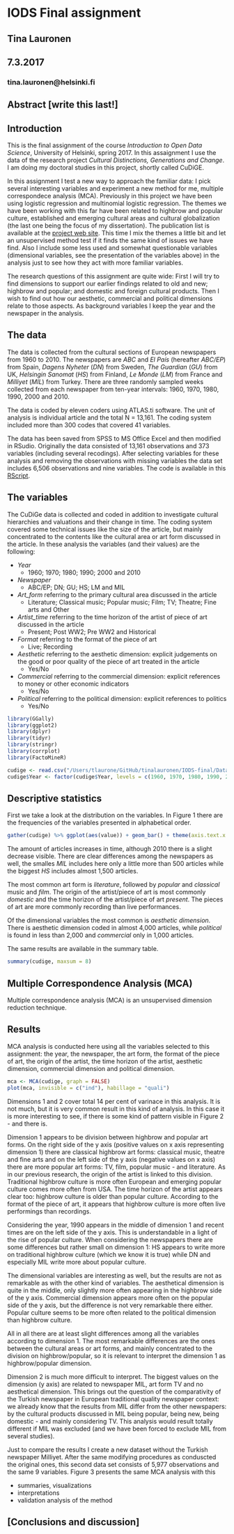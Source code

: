 # IODS Final assignment

## Tina Lauronen 

## 7.3.2017

### tina.lauronen@helsinki.fi

## Abstract [write this last!]

## Introduction

This is the final assignment of the course *Introduction to Open Data Science*, University of Helsinki, spring 2017. In this assaignment I use the data of the research project *Cultural Distinctions, Generations and Change*. I am doing my doctoral studies in this project, shortly called CuDiGE.

In this assignment I test a new way to approach the familiar data: I pick several interesting variables and experiment a new method for me, multiple correspondece analysis (MCA). Previously in this project we have been using logistic regression and multinomial logistic regression. The themes we have been working with this far have been related to highbrow and popular culture, established and emerging cultural areas and cultural globalization (the last one being the focus of my dissertation). The publication list is available at the [project web site](http://blogs.helsinki.fi/cudige-project/). This time I mix the themes a little bit and let an unsupervised method test if it finds the same kind of issues we have find. Also I include some less used and somewhat questionable variables (dimensional variables, see the presentation of the variables above) in the analysis just to see how they act with more familiar variables.

The research questions of this assignment are quite wide: First I will try to find dimensions to support our earlier findings related to old and new; highbrow and popular; and domestic and foreign cultural products. Then I wish to find out how our aesthetic, commercial and political dimensions relate to those aspects. As background variables I keep the year and the newspaper in the analysis.

## The data

The data is collected from the cultural sections of European newspapers from 1960 to 2010. The newspapers are *ABC* and *El País* (hereafter *ABC/EP*) from Spain, *Dagens Nyheter* (*DN*) from Sweden, *The Guardian* (*GU*) from UK, *Helsingin Sanomat* (*HS*) from Finland, *Le Monde* (*LM*) from France and *Milliyet* (*MIL*) from Turkey. There are three randomly sampled weeks collected from each newspaper from ten-year intervals: 1960, 1970, 1980, 1990, 2000 and 2010. 

The data is coded by eleven coders using ATLAS.ti software. The unit of analysis is individual article and the total N = 13,161. The coding system included more than 300 codes that covered 41 variables.

The data has been saved from SPSS to MS Office Excel and then modified in RSudio. Originally the data consisted of 13,161 observations and 373 variables (including several recodings). After selecting variables for these analysis and removing the observations with missing variables the data set includes 6,506 observations and nine variables. The code is available in this [RScript](https://github.com/tinalauronen/IODS-final/blob/master/Data/creating_cudige.R).

## The variables

The CuDiGe data is collected and coded in addition to investigate cultural hierarchies and valuations and their change in time. The coding system covered some technical issues like the size of the article, but mainly concentrated to the contents like the cultural area or art form discussed in the article. In these analysis the variables (and their values) are the following:

- *Year*
    - 1960; 1970; 1980; 1990; 2000 and 2010
- *Newspaper*
    - ABC/EP; DN; GU; HS; LM and MIL
- *Art_form* referring to the primary cultural area discussed in the article
    - Literature; Classical music; Popular music; Film; TV; Theatre; Fine arts and Other
- *Artist_time* referring to the time horizon of the artist of piece of art discussed in the article
    - Present; Post WW2; Pre WW2 and Historical
- *Format* referring to the format of the piece of art
    - Live; Recording
- *Aesthetic* referring to the aesthetic dimension: explicit judgements on the good or poor quality of the piece of art treated in the article
     - Yes/No
- *Commercial* referring to the commercial dimension: explicit references to money or other economic indicators
     - Yes/No
- *Political* referring to the political dimension: explicit references to politics
     - Yes/No

```r
library(GGally)
library(ggplot2)
library(dplyr)
library(tidyr)
library(stringr)
library(corrplot)
library(FactoMineR)
```

```r
cudige <- read.csv("/Users/tlaurone/GitHub/tinalauronen/IODS-final/Data/cudige.csv")
cudige$Year <- factor(cudige$Year, levels = c(1960, 1970, 1980, 1990, 2000, 2010), labels = c("1960", "1970", "1980", "1990", "2000", "2010"))
```

## Descriptive statistics

First we take a look at the distribution on the variables. In Figure 1 there are the frequencies of the variables presented in alphabetical order. 

```r
gather(cudige) %>% ggplot(aes(value)) + geom_bar() + theme(axis.text.x = element_text(angle = 45, hjust = 1, size = 6)) + facet_wrap("key", scales = "free")
```

The amount of articles increases in time, although 2010 there is a slight decrease visible. There are clear differences among the newspapers as well, the smalles *MIL* includes here only a little more than 500 articles while the biggest *HS* includes almost 1,500 articles.

The most common art form is *literature*, followed by *popular* and *classical* music and *film*. The origin of the artist/piece of art is most commonly *domestic* and the time horizon of the artist/piece of art *present*. The pieces of art are more commonly recording than live performances.

Of the dimensional variables the most common is *aesthetic dimension*. There is aesthetic dimension coded in almost 4,000 articles, while *political* is found in less than 2,000 and *commercial* only in 1,000 articles.

The same results are available in the summary table.

```r
summary(cudige, maxsum = 8)
```


## Multiple Correspondence Analysis (MCA)

Multiple correspondence analysis (MCA) is an unsupervised dimension reduction technique. 

## Results

MCA analysis is conducted here using all the variables selected to this assignment: the year, the newspaper, the art form, the format of the piece of art, the origin of the artist, the time horizon of the artist, aesthetic dimension, commercial dimension and political dimension.

```r
mca <- MCA(cudige, graph = FALSE)
plot(mca, invisible = c("ind"), habillage = "quali")
```

Dimensions 1 and 2 cover total 14 per cent of varinace in this analysis. It is not much, but it is very common result in this kind of analysis. In this case it is more interesting to see, if there is some kind of pattern visible in Figure 2 - and there is.

Dimension 1 appears to be division between highbrow and popular art forms. On the right side of the y axis (positive values on x axis representing dimension 1) there are classical highbrow art forms: classical music, theatre and fine arts and on the left side of the y axis (negative values on x axis) there are more popular art forms: TV, film, popular music - and literature. As in our previous research, the origin of the artist is linked to this division. Traditional highbrow culture is more often European and emerging popular culture comes more often from USA. The time horizon of the artist appears clear too: highbrow culture is older than popular culture. According to the format of the piece of art, it appears that highbrow culture is more often live performings than recordings.

Considering the year, 1990 appears in the middle of dimension 1 and recent times are on the left side of the y axis. This is understandable in a light of the rise of popular culture. When considering the newspapers there are some differences but rather small on dimension 1: HS appears to write more on traditional highbrow culture (which we know it is true) while DN and especially MIL write more about popular culture.

The dimensional variables are interesting as well, but the results are not as remarkable as with the other kind of variables. The aesthetical dimension is quite in the middle, only slightly more often appearing in the highbrow side of the y axis. Commercial dimension appears more often on the popular side of the y axis, but the difference is not very remarkable there either. Popular culture seems to be more often related to the political dimension than highbrow culture.

All in all there are at least slight differences among all the variables according to dimension 1. The most remarkable differences are the ones between the cultural areas or art forms, and mainly concentrated to the division on highbrow/popular, so it is relevant to interpret the dimension 1 as highbrow/popular dimension.

Dimension 2 is much more difficult to interpret. The biggest values on the dimension (y axis) are related to newspaper MIL, art form TV and no aesthetical dimension. This brings out the question of the comparativity of the Turkish newspaper in European traditional quality newspaper context: we already know that the results from MIL differ from the other newspapers: by the cultural products discussed in MIL being popular, being new, being domestic - and mainly considering TV. This analysis would result totally different if MIL was excluded (and we have been forced to exclude MIL from several studies).

Just to compare the results I create a new dataset without the Turkish newspaper Milliyet. After the same modifying procedures as conduscted the original ones, this second data set consists of 5,977 observations and the same 9 variables. Figure 3 presents the same MCA analysis with this 

- summaries, visualizations
- interpretations
- validation analysis of the method

## [Conclusions and discussion]
